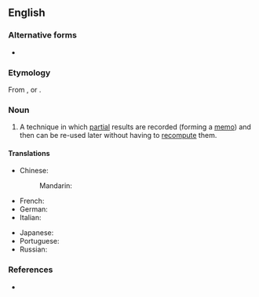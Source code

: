 ==English==

===Alternative forms===
* {{l|en|memoisation}}

===Etymology===
From {{suffix|en|memoize|ation}}, or {{suffix|en|memo|ization}}.

===Noun===
{{en-noun|-}}

# {{lb|en|computer science}} A technique in which [[partial]] results are recorded (forming a [[memo]]) and then can be re-used later without having to [[recompute]] them.

====Translations====
{{trans-top}}
* Chinese:
*: Mandarin: {{t|cmn|记忆化|tr=jìyìhuà}}
* French: {{t+|fr|mémoization|f}}
* German: {{t|de|Memoisation|f}}
* Italian: {{t|it|memoizzazione|f}}
{{trans-mid}}
* Japanese: {{t|ja|メモ化|tr=memoka|sc=Jpan}}
* Portuguese: {{t|pt|memoização|f}}
* Russian: {{t|ru|мемоизация|f}}
{{trans-bottom}}

===References===
* {{pedia}}